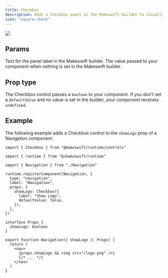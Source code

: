 ```yaml
---
title: Checkbox
description: Adds a Checkbox panel in the Makeswift builder to visually edit a `boolean` prop.
icon: "square-check"
---
```


<Frame
  type="glass"
  caption="A checkbox panel on a Navigation component to show the logo"
>
  <img src="/images/checkbox-panel.png" />
</Frame>

## Params

<ParamField query="label" type="string" default="Label">
  Text for the panel label in the Makeswift builder.
</ParamField>

<ParamField query="defaultValue" type="boolean">
  The value passed to your component when nothing is set in the Makeswift
  builder.
</ParamField>

## Prop type

The Checkbox control passes a `boolean` to your component. If you don't set a `defaultValue` and no value is set in the builder, your component receives `undefined`.

## Example

The following example adds a Checkbox control to the `showLogo` prop of a Navigation component.

<CodeGroup>

```tsx Navigation.makeswift.ts
import { Checkbox } from "@makeswift/runtime/controls"

import { runtime } from "@/makeswift/runtime"

import { Navigation } from "./Navigation"

runtime.registerComponent(Navigation, {
  type: "navigation",
  label: "Navigation",
  props: {
    showLogo: Checkbox({
      label: "Show Logo",
      defaultValue: false,
    }),
  },
})
```

```tsx Navigation.tsx
interface Props {
  showLogo: boolean
}

export function Navigation({ showLogo }: Props) {
  return (
    <nav>
      {props.showLogo && <img src="/logo.png" />}
      {/* ... */}
    </nav>
  )
}
```

</CodeGroup>


<NamingConventions />

